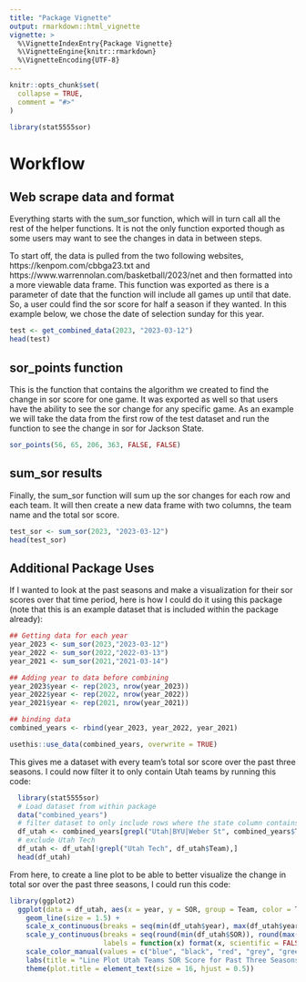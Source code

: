 ```yaml
---
title: "Package Vignette"
output: rmarkdown::html_vignette
vignette: >
  %\VignetteIndexEntry{Package Vignette}
  %\VignetteEngine{knitr::rmarkdown}
  %\VignetteEncoding{UTF-8}
---
```


```r
knitr::opts_chunk$set(
  collapse = TRUE,
  comment = "#>"
)
```

```r
library(stat5555sor)
```
# Workflow
## Web scrape data and format

Everything starts with the sum_sor function, which will in turn call all the rest of the helper functions. It is not the only function exported though as some users may want to see the changes in data in between steps.

To start off, the data is pulled from the two following websites, https://kenpom.com/cbbga23.txt and https://www.warrennolan.com/basketball/2023/net and then formatted into a more viewable data frame. This function was exported as there is a parameter of date that the function will include all games up until that date. So, a user could find the sor score for half a season if they wanted. In this example below, we chose the date of selection sunday for this year.

```r
test <- get_combined_data(2023, "2023-03-12")
head(test)
```



## sor_points function

This is the function that contains the algorithm we created to find the change in sor score for one game. It was exported as well so that users have the ability to see the sor change for any specific game. As an example we will take the data from the first row of the test dataset and run the function to see the change in sor for Jackson State.

```r
sor_points(56, 65, 206, 363, FALSE, FALSE)
```

## sum_sor results

Finally, the sum_sor function will sum up the sor changes for each row and each team. It will then create a new data frame with two columns, the team name and the total sor score. 

```r
test_sor <- sum_sor(2023, "2023-03-12")
head(test_sor)
```

## Additional Package Uses

If I wanted to look at the past seasons and make a visualization for their sor scores over that time period, here is how I could do it using this package (note that this is an example dataset that is included within the package already):

```r
## Getting data for each year
year_2023 <- sum_sor(2023,"2023-03-12")
year_2022 <- sum_sor(2022,"2022-03-13")
year_2021 <- sum_sor(2021,"2021-03-14")

## Adding year to data before combining
year_2023$year <- rep(2023, nrow(year_2023))
year_2022$year <- rep(2022, nrow(year_2022))
year_2021$year <- rep(2021, nrow(year_2021))

## binding data
combined_years <- rbind(year_2023, year_2022, year_2021)

usethis::use_data(combined_years, overwrite = TRUE)

```
This gives me a dataset with every team's total sor score over the past three seasons. I could now filter it to only contain Utah teams by running this code:
```r
  library(stat5555sor)
  # Load dataset from within package
  data("combined_years")
  # filter dataset to only include rows where the state column contains "Utah"
  df_utah <- combined_years[grepl("Utah|BYU|Weber St", combined_years$Team),]
  # exclude Utah Tech
  df_utah <- df_utah[!grepl("Utah Tech", df_utah$Team),]
  head(df_utah)
```
From here, to create a line plot to be able to better visualize the change in total sor over the past three seasons, I could run this code:
```r
library(ggplot2)
  ggplot(data = df_utah, aes(x = year, y = SOR, group = Team, color = Team)) +
    geom_line(size = 1.5) +
    scale_x_continuous(breaks = seq(min(df_utah$year), max(df_utah$year), by = 1)) +
    scale_y_continuous(breaks = seq(round(min(df_utah$SOR)), round(max(df_utah$SOR))), 
                       labels = function(x) format(x, scientific = FALSE)) +
    scale_color_manual(values = c("blue", "black", "red", "grey", "green", "purple")) +
    labs(title = "Line Plot Utah Teams SOR Score for Past Three Seasons", x = "Year", y = "SOR") +
    theme(plot.title = element_text(size = 16, hjust = 0.5))
```




